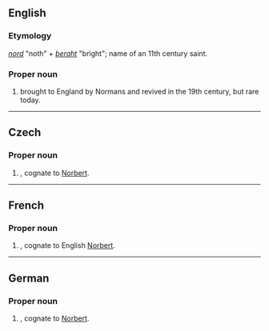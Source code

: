 ==English==

===Etymology===
{{OHG.}} ''[[nord]]'' "noth" + ''[[beraht]]'' "bright"; name of an 11th century saint.

===Proper noun===
{{en-proper noun}}

# {{given name|male}} brought to England by Normans and revived in the 19th century, but rare today.

----

==Czech==
{{wikipedia|lang=cs}}
===Proper noun===
{{cs-proper noun|g=m}}

# {{given name|male||cs:}}, cognate to [[#English|Norbert]].
----
==French==

===Proper noun===
{{infl|fr|proper noun}}

# {{given name|male||fr:}}, cognate to English [[#English|Norbert]].

----

==German==

===Proper noun===
{{infl|de|proper noun}}

# {{given name|male||de:}}, cognate to [[#English|Norbert]].